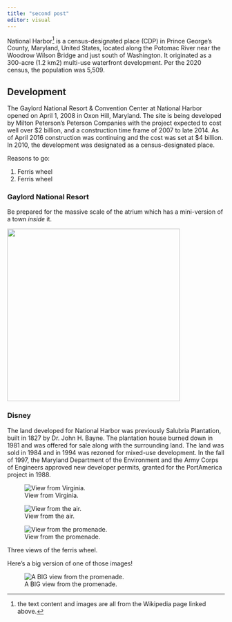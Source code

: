 ```yaml
---
title: "second post"
editor: visual
---
```


National Harbor[^1] is a census-designated place (CDP) in Prince George's County, Maryland, United States, located along the Potomac River near the Woodrow Wilson Bridge and just south of Washington. It originated as a 300-acre (1.2 km2) multi-use waterfront development. Per the 2020 census, the population was 5,509.

[^1]: the text content and images are all from the Wikipedia page linked above.

## Development

The Gaylord National Resort & Convention Center at National Harbor opened on April 1, 2008 in Oxon Hill, Maryland. The site is being developed by Milton Peterson's Peterson Companies with the project expected to cost well over \$2 billion, and a construction time frame of 2007 to late 2014. As of April 2016 construction was continuing and the cost was set at \$4 billion. In 2010, the development was designated as a census-designated place.

::: column-margin
Reasons to go:

1.  Ferris wheel
2.  Ferris wheel
:::

::: {.callout-warning appearance="simple" icon="false"}
### Gaylord National Resort

Be prepared for the massive scale of the atrium which has a mini-version of a town *inside* it.
:::

[![](https://upload.wikimedia.org/wikipedia/commons/thumb/a/a5/GaylordNationalResort.jpg/500px-GaylordNationalResort.jpg){height="400" width="400" fig-align="center" fig-alt="A aerial photograph of Gaylord National Resort"}](https://en.wikipedia.org/wiki/National_Harbor,_Maryland)

### Disney

The land developed for National Harbor was previously Salubria Plantation, built in 1827 by Dr. John H. Bayne. The plantation house burned down in 1981 and was offered for sale along with the surrounding land. The land was sold in 1984 and in 1994 was rezoned for mixed-use development. In the fall of 1997, the Maryland Department of the Environment and the Army Corps of Engineers approved new developer permits, granted for the PortAmerica project in 1988.

::: {#fig-ferris layout="[[1,1],[1]]"}
![View from Virginia.](https://upload.wikimedia.org/wikipedia/commons/thumb/7/7d/National_Harbor_Aerial718.jpg/440px-National_Harbor_Aerial718.jpg){#fig-main}

![View from the air.](https://upload.wikimedia.org/wikipedia/commons/thumb/a/af/National_Harbor_Aerial420.jpg/440px-National_Harbor_Aerial420.jpg){#fig-far}

![View from the promenade.](https://upload.wikimedia.org/wikipedia/commons/thumb/9/91/Capital_Wheel_at_National_Harbor%252C_Maryland%252C_USA.jpg/500px-Capital_Wheel_at_National_Harbor%252C_Maryland%252C_USA.jpg){#fig-close}

Three views of the ferris wheel.
:::

Here's a big version of one of those images!

::: column-screen
![A BIG view from the promenade.](https://upload.wikimedia.org/wikipedia/commons/thumb/9/91/Capital_Wheel_at_National_Harbor%252C_Maryland%252C_USA.jpg/2560px-Capital_Wheel_at_National_Harbor%252C_Maryland%252C_USA.jpg)
:::
